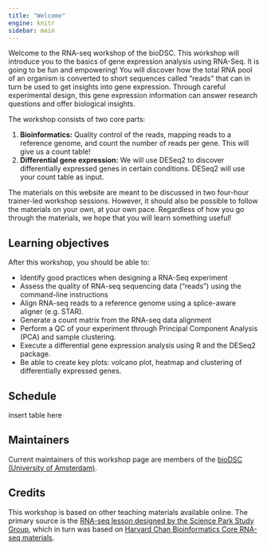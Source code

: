```yaml
---
title: "Welcome"
engine: knitr
sidebar: main
---
```


Welcome to the RNA-seq workshop of the bioDSC. This workshop will introduce you to the basics of gene expression analysis using RNA-Seq. It is going to be fun and empowering! You will discover how the total RNA pool of an organism is converted to short sequences called “reads” that can in turn be used to get insights into gene expression. Through careful experimental design, this gene expression information can answer research questions and offer biological insights.

The workshop consists of two core parts: 

1. **Bioinformatics:** Quality control of the reads, mapping reads to a reference genome, and count the number of reads per gene. This will give us a count table!
2. **Differential gene expression:** We will use DESeq2 to discover differentially expressed genes in certain conditions. DESeq2 will use your count table as input.

The materials on this website are meant to be discussed in two four-hour trainer-led workshop sessions. However, it should also be possible to follow the materials on your own, at your own pace. Regardless of how you go through the materials, we hope that you will learn something useful!

## Learning objectives

After this workshop, you should be able to:

- Identify good practices when designing a RNA-Seq experiment
- Assess the quality of RNA-seq sequencing data (“reads”) using the command-line instructions
- Align RNA-seq reads to a reference genome using a splice-aware aligner (e.g. STAR).
- Generate a count matrix from the RNA-seq data alignment
- Perform a QC of your experiment through Principal Component Analysis (PCA) and sample clustering.
- Execute a differential gene expression analysis using R and the DESeq2 package.
- Be able to create key plots: volcano plot, heatmap and clustering of differentially expressed genes.

## Schedule

insert table here

## Maintainers

Current maintainers of this workshop page are members of the [bioDSC (University of Amsterdam)](https://www.biodsc.nl).

## Credits

This workshop is based on other teaching materials available online. The primary source is the [RNA-seq lesson designed by the Science Park Study Group](https://scienceparkstudygroup.github.io/rna-seq-lesson/), which in turn was based on [Harvard Chan Bioinformatics Core RNA-seq materials](https://hbctraining.github.io/Intro-to-bulk-RNAseq/schedule/links-to-lessons.html).